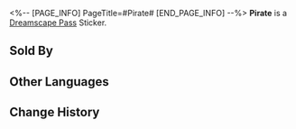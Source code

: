 <%-- [PAGE_INFO]
PageTitle=#Pirate#
[END_PAGE_INFO] --%>
{{Stub|Location information}}
{{Item Infobox
|id          = 223304
|image       = Dreamscape Pass Sticker Pirate.png{{subst:void|<!--$UPLOAD:<<SpriteOutput/TravelBrochure/StickFigures/223304.png>-<Dreamscape Pass Sticker Pirate.png>-<Item Icons>>-->}}
|type        = Dreamscape Pass Sticker
|type2       = A Mirage of Shooting Stars Stickers
|invCategory = 
|rarity      = 4
|effect      = 
|description = Digital stickers that can be used to decorate the pages of the Dreamtour Handbook. They come in many different styles.
|source1     = [[Speak with Colleen and restore her missing emotions]]
}}
{{Description|Pirates are portrayed as just and romantic only in works of fiction.}}
'''Pirate''' is a [[Dreamscape Pass]] Sticker.

==Sold By==
{{Shop Availability}}

==Other Languages==
{{Other Languages
|en   = Pirate
|zhs  = 海盗
|zht  = 海盜
|ja   = 海賊
|ko   = 해적
|es   = Pirata
|fr   = Pirate
|ru   = Пират
|th   = โจรสลัด
|vi   = Cướp Biển
|de   = Piratin
|id   = Bajak Laut
|pt   = Pirata
}}

==Change History==
{{Change History|2.0}}